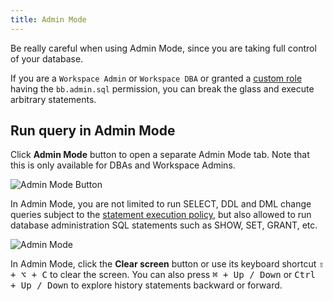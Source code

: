 ```yaml
---
title: Admin Mode
---
```


<Warning>

Be really careful when using Admin Mode, since you are taking full control of your database.

</Warning>

If you are a `Workspace Admin` or `Workspace DBA` or granted a [custom role](/administration/roles) having the `bb.admin.sql` permission, you can
break the glass and execute arbitrary statements.

## Run query in Admin Mode

Click **Admin Mode** button to open a separate Admin Mode tab. Note that this is only available for DBAs and Workspace Admins.

![Admin Mode Button](/content/docs/sql-editor/admin-mode-button.webp)

In Admin Mode, you are not limited to run SELECT, DDL and DML change queries subject to the [statement execution policy](/change-database/environment-policy/overview#statement-execution-mode), but also allowed to run database administration SQL statements such as SHOW, SET, GRANT, etc.

![Admin Mode](/content/docs/sql-editor/admin-mode.webp)

In Admin Mode, click the **Clear screen** button or use its keyboard shortcut <kbd>⇧ + ⌥ + C</kbd> to clear the screen. You can also press <kbd>⌘ + Up / Down</kbd> or <kbd>Ctrl + Up / Down</kbd> to explore history statements backward or forward.
